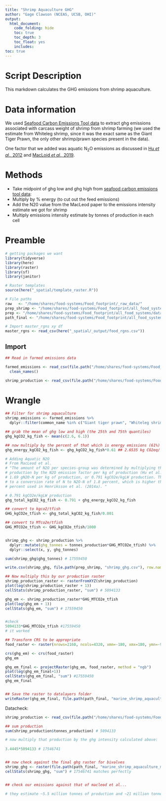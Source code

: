 ```yaml
---
title: "Shrimp Aquaculture GHG"
author: "Gage Clawson (NCEAS, UCSB, OHI)"
output: 
  html_document:
    code_folding: hide
    toc: true
    toc_depth: 3
    toc_float: yes
    includes: 
toc: true
---
```


# Script Description

This markdown calculates the GHG emissions from shrimp aquaculture. 

# Data information
We used [Seafood Carbon Emissions Tool data](http://seafoodco2.dal.ca/) to extract ghg emissions associated with carcass weight of shrimp from shrimp farming (we used the estimate from Whiteleg shrimp, since it was the exact same as the Giant Tiger Prawn, the only other shrimp/prawn species present in the data).

One factor that we added was aquatic N<sub>2</sub>O emissions as discussed in [Hu *et al*., 2012](https://pubs.acs.org/doi/full/10.1021/es300110x) and [MacLoid *et al*., 2019](http://www.fao.org/3/ca7130en/ca7130en.pdf).


# Methods 
 - Take midpoint of ghg low and ghg high from [seafood carbon emissions tool data](http://seafoodco2.dal.ca/):
 - Multiply by % energy (to cut out the feed emissions)
 - Add the N20 value from the MacLeod paper to the emissions intensity estimate we got for shrimp
 - Multiply emissions intensity estimate by tonnes of production in each cell
 
 
# Preamble
```r
# getting packages we want
library(tidyverse)
library(here)
library(raster)
library(sf)
library(janitor)

# Raster templates
source(here("_spatial/template_raster.R"))

# File paths
raw   <- "/home/shares/food-systems/Food_footprint/_raw_data/"
prep_shrimp <- "/home/shares/food-systems/Food_footprint/all_food_systems/dataprep/aquaculture/marine/shrimp"
prep <- "/home/shares/food-systems/Food_footprint/all_food_systems/dataprep/" 
path_final <- "/home/shares/food-systems/Food_footprint/all_food_systems/datalayers" 

# Import master_rgns xy df
master_rgns <- read_csv(here("_spatial/_output/food_rgns.csv"))
```  
 
## Import
```r
## Read in farmed emissions data 

farmed_emissions <- read_csv(file.path("/home/shares/food-systems/Food_footprint/_raw_data/seafood_carbon_emmisions_tool/d2020/Specie_List_-_11_24_2020,_11_39_21_AM_Farmed.csv")) %>%
  clean_names()

shrimp_production <- read_csv(file.path("/home/shares/food-systems/Food_footprint/all_food_systems/dataprep/aquaculture/marine/shrimp/updated/shrimp_farm_updated.csv"))
```
 
 
# Wrangle

```r
## Filter for shrimp aquaculture
shrimp_emissions <- farmed_emissions %>%
  dplyr::filter(common_name %in% c("Giant tiger prawn", "Whiteleg shrimp"))

## grab the mean of ghg low and high (the 25th and 75th quantiles)
ghg_kgCO2_kg_fish <- mean(c(2.6, 6.1))

## now multiply by the percent of that which is energy emissions (61%)
ghg_energy_kgCO2_kg_fish <- ghg_kgCO2_kg_fish*0.61 ## 2.6535 kg CO2eq/ kg fish (live/carcass weight, ratioed)

# Adding Aquatic N2O
# From MacLeod et al. 
# "The amount of N2O per species-group was determined by multiplying the
# production by the N2O emission factor per kg of production (Hu et al., 2012), i.e.
# 1.69 gN2O-N per kg of production, or 0.791 kgCO2e/kgLW production. This equates
# to a conversion rate of N to N2O-N of 1.8 percent, which is higher that the 0.71
# percent used in Henriksson et al. (2014a). "

# 0.791 kgCO2e/kgLW production 
ghg_total_kgCO2_kg_fish <- 0.791 + ghg_energy_kgCO2_kg_fish

## convert to kgco2/tfish
GHG_kgCO2e_tfish <- ghg_total_kgCO2_kg_fish/0.001

## convert to MTco2e/tfish
GHG_MTCO2e_tfish <- GHG_kgCO2e_tfish/1000


shrimp_ghg <- shrimp_production %>%
  dplyr::mutate(ghg_tonnes = tonnes_production*GHG_MTCO2e_tfish) %>%
  dplyr::select(x, y, ghg_tonnes)

sum(shrimp_ghg$ghg_tonnes) # 17559450

write.csv(shrimp_ghg, file.path(prep_shrimp, "shrimp_ghg.csv"), row.names = FALSE)

## Now multiply this by our production raster
shrimp_production_raster <- rasterFromXYZ(shrimp_production)
plot(log(shrimp_production_raster + 1))
cellStats(shrimp_production_raster, "sum") # 5094133

ghg_em <- shrimp_production_raster*GHG_MTCO2e_tfish
plot(log(ghg_em + 1))
cellStats(ghg_em, "sum") # 17559450


#check
5094133*GHG_MTCO2e_tfish #17559450 
# it worked

## Transform CRS to be appropriate
food_raster <- raster(nrows=2160, ncols=4320, xmn=-180, xmx=180, ymn=-90, ymx=90)

crs(ghg_em) <- crs(food_raster)
ghg_em

ghg_em_final <- projectRaster(ghg_em, food_raster, method = "ngb")
plot(log(ghg_em_final+1))
cellStats(ghg_em_final, "sum") #17559450
ghg_em_final


## Save the raster to datalayers folder
writeRaster(ghg_em_final, file.path(path_final, "marine_shrimp_aquaculture_meat_ghg.tif"), overwrite = TRUE)


```

Datacheck: 

```r
shrimp_production <- read_csv(file.path("/home/shares/food-systems/Food_footprint/all_food_systems/dataprep/aquaculture/marine/shrimp/shrimp_farm.csv"))

## sum production
sum(shrimp_production$tonnes_production) # 5094133

# now multiply that production by the ghg intensity calculated above: 
 
3.4445*5094133 # 17546741


## now check against the final ghg raster for bivalves 
shrimp_ghg <- raster(file.path(path_final, "marine_shrimp_aquaculture_meat_ghg.tif"))
cellStats(shrimp_ghg, "sum") # 17546741 matches perfectly


## check our emissions against that of macleod et al... 

# they estimate ~5.5 million tonnes of production and ~21 million tonnes of ghg emissions for 2013. Their emissions intensity appears to be ~3.9 kgco2/LW for on farm energy and N20, which is the only ones we include. Our EI is ~3.4445, so it it actually really close, and seems reasonable, given that shrimp farming is very energy intensive. 
```